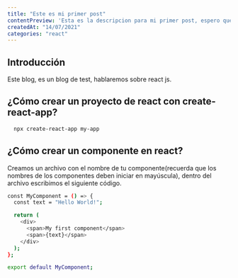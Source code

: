 ```yaml
---
title: "Este es mi primer post"
contentPreview: 'Esta es la descripcion para mi primer post, espero que todo vaya bien'
createdAt: "14/07/2021"
categories: "react"
---
```

## Introducción
Este blog, es un blog de test, hablaremos sobre react js.

## ¿Cómo crear un proyecto de react con create-react-app?
```bash
  npx create-react-app my-app
```

## ¿Cómo crear un componente en react?
Creamos un archivo con el nombre de tu componente(recuerda que los nombres de los componentes deben iniciar en mayúscula),
dentro del archivo escribimos el siguiente código.

```bash
const MyComponent = () => {
  const text = "Hello World!";

  return (
    <div>
      <span>My first component</span>
      <span>{text}</span>
    </div>
  );
};

export default MyComponent;
```